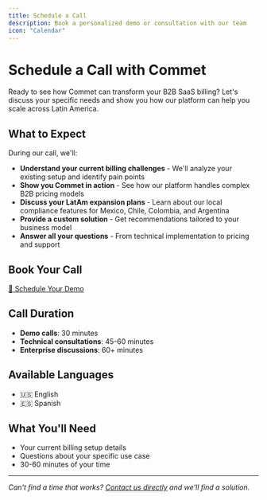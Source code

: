 ```yaml
---
title: Schedule a Call
description: Book a personalized demo or consultation with our team
icon: "Calendar"
---
```


# Schedule a Call with Commet

Ready to see how Commet can transform your B2B SaaS billing? Let's discuss your specific needs and show you how our platform can help you scale across Latin America.

## What to Expect

During our call, we'll:

- **Understand your current billing challenges** - We'll analyze your existing setup and identify pain points
- **Show you Commet in action** - See how our platform handles complex B2B pricing models
- **Discuss your LatAm expansion plans** - Learn about our local compliance features for Mexico, Chile, Colombia, and Argentina
- **Provide a custom solution** - Get recommendations tailored to your business model
- **Answer all your questions** - From technical implementation to pricing and support

## Book Your Call

<div style={{textAlign: 'center', margin: '2rem 0'}}>
  <a 
    href="https://cal.com/commet/demo" 
    target="_blank" 
    rel="noopener noreferrer"
    style={{
      display: 'inline-block',
      background: 'linear-gradient(135deg, #667eea 0%, #764ba2 100%)',
      color: 'white',
      padding: '1rem 2rem',
      borderRadius: '8px',
      textDecoration: 'none',
      fontWeight: '600',
      fontSize: '1.1rem',
      transition: 'transform 0.2s ease',
      boxShadow: '0 4px 15px rgba(102, 126, 234, 0.3)'
    }}
  >
    📅 Schedule Your Demo
  </a>
</div>

## Call Duration

- **Demo calls**: 30 minutes
- **Technical consultations**: 45-60 minutes
- **Enterprise discussions**: 60+ minutes

## Available Languages

- 🇺🇸 English
- 🇪🇸 Spanish

## What You'll Need

- Your current billing setup details
- Questions about your specific use case
- 30-60 minutes of your time

---

*Can't find a time that works? [Contact us directly](mailto:hello@commet.com) and we'll find a solution.*
